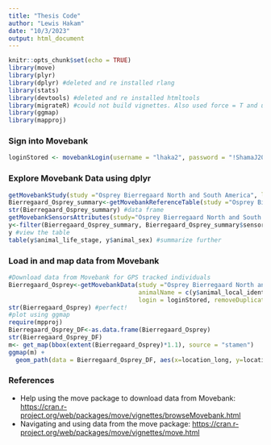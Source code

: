 ```yaml
---
title: "Thesis Code"
author: "Lewis Hakam"
date: "10/3/2023"
output: html_document
---
```


```r
knitr::opts_chunk$set(echo = TRUE)
library(move)
library(plyr)
library(dplyr) #deleted and re installed rlang
library(stats)
library(devtools) #deleted and re installed htmltools
library(migrateR) #could not build vignettes. Also used force = T and updated some packages.
library(ggmap)
library(mapproj)
```

### Sign into Movebank 
```r
loginStored <- movebankLogin(username = "lhaka2", password = "!ShamaJ2016!")
```

### Explore Movebank Data using dplyr
```r
getMovebankStudy(study ="Osprey Bierregaard North and South America", login = loginStored) #this provides me with the metadata in the studies page on movebank
Bierregaard_Osprey_summary<-getMovebankReferenceTable(study ="Osprey Bierregaard North and South America", login = loginStored, allAttributes = FALSE) #summary of individuals within the Movebank data
str(Bierregaard_Osprey_summary) #data frame
getMovebankSensorsAttributes(study="Osprey Bierregaard North and South America",login=loginStored) #sensor_type_id for GPS that we will need is 653. 7842954 is the GPS engineering data and 82798	is Argos data.
y<-filter(Bierregaard_Osprey_summary, Bierregaard_Osprey_summary$sensor_type_id == 653) #we only want individuals that have GPS/GSM data. no Doppler shift
y #view the table
table(y$animal_life_stage, y$animal_sex) #summarize further
```

### Load in and map data from Movebank
```r
#Download data from Movebank for GPS tracked individuals
Bierregaard_Osprey<-getMovebankData(study ="Osprey Bierregaard North and South America",
                                    animalName = c(y$animal_local_identifier),
                                    login = loginStored, removeDuplicatedTimestamps=TRUE) #This takes some time, but downloads data directly from Movebank. 
str(Bierregaard_Osprey) #perfect!
#plot using ggmap
require(mpproj)
Bierregaard_Osprey_DF<-as.data.frame(Bierregaard_Osprey)
str(Bierregaard_Osprey_DF)
m<- get_map(bbox(extent(Bierregaard_Osprey)*1.1), source = "stamen")
ggmap(m) +
  geom_path(data = Bierregaard_Osprey_DF, aes(x=location_long, y=location_lat)) #NICE
```

### References

* Help using the move package to download data from Movebank: <https://cran.r-project.org/web/packages/move/vignettes/browseMovebank.html> 
* Navigating and using data from the move package: <https://cran.r-project.org/web/packages/move/vignettes/move.html>
